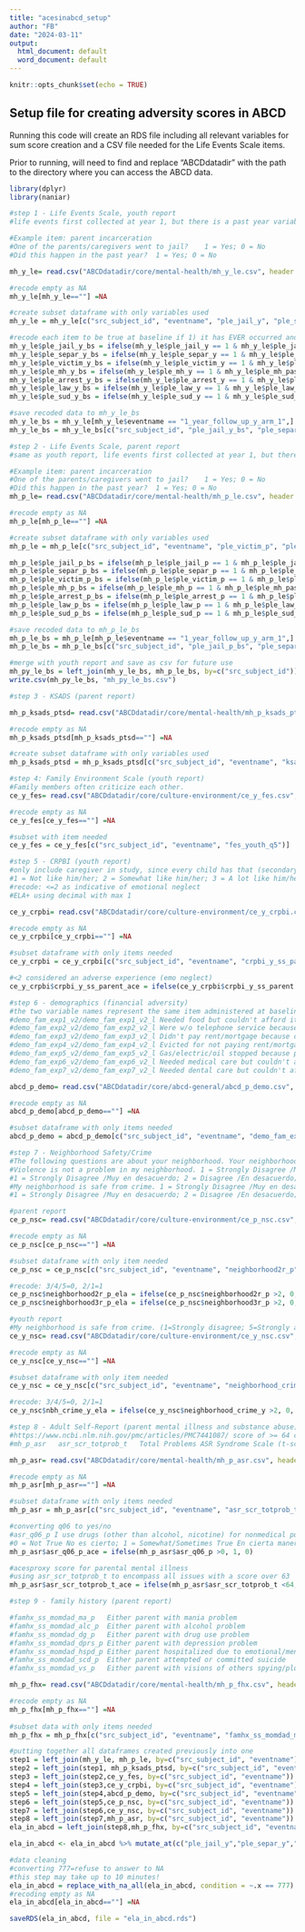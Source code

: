 ```yaml
---
title: "acesinabcd_setup"
author: "FB"
date: "2024-03-11"
output:
  html_document: default
  word_document: default
---
```


```r
knitr::opts_chunk$set(echo = TRUE)
```

## Setup file for creating adversity scores in ABCD

Running this code will create an RDS file including all relevant variables for sum score creation and a CSV file needed for the Life Events Scale items.

Prior to running, will need to find and replace "ABCDdatadir" with the path to the directory where you can access the ABCD data.

```r
library(dplyr)
library(naniar)
```

```r
#step 1 - Life Events Scale, youth report
#life events first collected at year 1, but there is a past year variable, so to include data for baseline, baseline variables are created for any "yes" that did NOT occur in the last year

#Example item: parent incarceration
#One of the parents/caregivers went to jail?	1 = Yes; 0 = No
#Did this happen in the past year?	1 = Yes; 0 = No

mh_y_le= read.csv("ABCDdatadir/core/mental-health/mh_y_le.csv", header = TRUE, stringsAsFactors = FALSE)

#recode empty as NA
mh_y_le[mh_y_le==""] =NA

#create subset dataframe with only variables used
mh_y_le = mh_y_le[c("src_subject_id", "eventname", "ple_jail_y", "ple_separ_y", "ple_victim_y", "ple_mh_y", "ple_arrest_y", "ple_law_y", "ple_sud_y", "ple_jail_past_yr_y", "ple_separ_past_yr_y", "ple_victim_past_yr_y", "ple_mh_past_yr_y", "ple_arrest_past_yr_y", "ple_law_past_yr_y", "ple_sud_past_yr_y", "ple_deported_y", "ple_deported_past_yr_y", "ple_foster_care_y", "ple_foster_care_past_yr_y")]

#recode each item to be true at baseline if 1) it has EVER occurred and 2) it did NOT occur in past year
mh_y_le$ple_jail_y_bs = ifelse(mh_y_le$ple_jail_y == 1 & mh_y_le$ple_jail_past_yr_y == 0, 1, 0)
mh_y_le$ple_separ_y_bs = ifelse(mh_y_le$ple_separ_y == 1 & mh_y_le$ple_separ_past_yr_y == 0, 1, 0)
mh_y_le$ple_victim_y_bs = ifelse(mh_y_le$ple_victim_y == 1 & mh_y_le$ple_victim_past_yr_y == 0, 1, 0)
mh_y_le$ple_mh_y_bs = ifelse(mh_y_le$ple_mh_y == 1 & mh_y_le$ple_mh_past_yr_y == 0, 1, 0)
mh_y_le$ple_arrest_y_bs = ifelse(mh_y_le$ple_arrest_y == 1 & mh_y_le$ple_arrest_past_yr_y == 0, 1, 0)
mh_y_le$ple_law_y_bs = ifelse(mh_y_le$ple_law_y == 1 & mh_y_le$ple_law_past_yr_y == 0, 1, 0)
mh_y_le$ple_sud_y_bs = ifelse(mh_y_le$ple_sud_y == 1 & mh_y_le$ple_sud_past_yr_y == 0, 1, 0)

#save recoded data to mh_y_le_bs
mh_y_le_bs = mh_y_le[mh_y_le$eventname == "1_year_follow_up_y_arm_1",]
mh_y_le_bs = mh_y_le_bs[c("src_subject_id", "ple_jail_y_bs", "ple_separ_y_bs", "ple_victim_y_bs", "ple_mh_y_bs", "ple_arrest_y_bs", "ple_law_y_bs", "ple_sud_y_bs")]
```

```r
#step 2 - Life Events Scale, parent report
#same as youth report, life events first collected at year 1, but there is a past year variable, so to include data for baseline, baseline variables are created for any "yes" that did NOT occur in the last year

#Example item: parent incarceration
#One of the parents/caregivers went to jail?	1 = Yes; 0 = No
#Did this happen in the past year?	1 = Yes; 0 = No
mh_p_le= read.csv("ABCDdatadir/core/mental-health/mh_p_le.csv", header = TRUE, stringsAsFactors = FALSE)

#recode empty as NA
mh_p_le[mh_p_le==""] =NA

#create subset dataframe with only variables used
mh_p_le = mh_p_le[c("src_subject_id", "eventname", "ple_victim_p", "ple_mh_p", "ple_arrest_p", "ple_law_p", "ple_jail_p", "ple_sud_p", "ple_separ_p", "ple_jail_past_yr_p", "ple_separ_past_yr_p", "ple_victim_past_yr_p", "ple_mh_past_yr_p", "ple_arrest_past_yr_p", "ple_law_past_yr_p", "ple_sud_past_yr_p", "ple_deported_p", "ple_deported_past_yr_p", "ple_foster_care_p", "ple_foster_care_past_yr_p")]

mh_p_le$ple_jail_p_bs = ifelse(mh_p_le$ple_jail_p == 1 & mh_p_le$ple_jail_past_yr_p == 0, 1, 0)
mh_p_le$ple_separ_p_bs = ifelse(mh_p_le$ple_separ_p == 1 & mh_p_le$ple_separ_past_yr_p == 0, 1, 0)
mh_p_le$ple_victim_p_bs = ifelse(mh_p_le$ple_victim_p == 1 & mh_p_le$ple_victim_past_yr_p == 0, 1, 0)
mh_p_le$ple_mh_p_bs = ifelse(mh_p_le$ple_mh_p == 1 & mh_p_le$ple_mh_past_yr_p == 0, 1, 0)
mh_p_le$ple_arrest_p_bs = ifelse(mh_p_le$ple_arrest_p == 1 & mh_p_le$ple_arrest_past_yr_p == 0, 1, 0)
mh_p_le$ple_law_p_bs = ifelse(mh_p_le$ple_law_p == 1 & mh_p_le$ple_law_past_yr_p == 0, 1, 0)
mh_p_le$ple_sud_p_bs = ifelse(mh_p_le$ple_sud_p == 1 & mh_p_le$ple_sud_past_yr_p == 0, 1, 0)

#save recoded data to mh_p_le_bs
mh_p_le_bs = mh_p_le[mh_p_le$eventname == "1_year_follow_up_y_arm_1",]
mh_p_le_bs = mh_p_le_bs[c("src_subject_id", "ple_jail_p_bs", "ple_separ_p_bs", "ple_victim_p_bs", "ple_mh_p_bs", "ple_arrest_p_bs", "ple_law_p_bs", "ple_sud_p_bs")]

#merge with youth report and save as csv for future use
mh_py_le_bs = left_join(mh_y_le_bs, mh_p_le_bs, by=c("src_subject_id")) 
write.csv(mh_py_le_bs, "mh_py_le_bs.csv")
```

```r
#step 3 - KSADS (parent report)

mh_p_ksads_ptsd= read.csv("ABCDdatadir/core/mental-health/mh_p_ksads_ptsd.csv", header = TRUE, stringsAsFactors = FALSE)

#recode empty as NA
mh_p_ksads_ptsd[mh_p_ksads_ptsd==""] =NA

#create subset dataframe with only variables used
mh_p_ksads_ptsd = mh_p_ksads_ptsd[c("src_subject_id", "eventname", "ksads_ptsd_raw_761_p", "ksads_ptsd_raw_762_p", "ksads_ptsd_raw_763_p", "ksads_ptsd_raw_764_p", "ksads_ptsd_raw_765_p", "ksads_ptsd_raw_767_p", "ksads_ptsd_raw_768_p", "ksads_ptsd_raw_769_p", "ksads_ptsd_raw_766_p", "ksads_ptsd_raw_756_p", "ksads_ptsd_raw_757_p", "ksads_ptsd_raw_758_p", "ksads_ptsd_raw_759_p", "ksads_ptsd_raw_760_p")]

```

```r
#step 4: Family Environment Scale (youth report)
#Family members often criticize each other. 
ce_y_fes= read.csv("ABCDdatadir/core/culture-environment/ce_y_fes.csv", header = TRUE, stringsAsFactors = FALSE)

#recode empty as NA
ce_y_fes[ce_y_fes==""] =NA

#subset with item needed
ce_y_fes = ce_y_fes[c("src_subject_id", "eventname", "fes_youth_q5")]

```

```r
#step 5 - CRPBI (youth report)
#only include caregiver in study, since every child has that (secondary caregiver was optional)
#1 = Not like him/her; 2 = Somewhat like him/her; 3 = A lot like him/her
#recode: <=2 as indicative of emotional neglect
#ELA+ using decimal with max 1

ce_y_crpbi= read.csv("ABCDdatadir/core/culture-environment/ce_y_crpbi.csv", header = TRUE, stringsAsFactors = FALSE)

#recode empty as NA
ce_y_crpbi[ce_y_crpbi==""] =NA

#subset dataframe with only items needed
ce_y_crpbi = ce_y_crpbi[c("src_subject_id", "eventname", "crpbi_y_ss_parent")]

#<2 considered an adverse experience (emo neglect)
ce_y_crpbi$crpbi_y_ss_parent_ace = ifelse(ce_y_crpbi$crpbi_y_ss_parent <2, 1, 0)

```

```r
#step 6 - demographics (financial adversity)
#the two variable names represent the same item administered at baseline and subsequent time points
#demo_fam_exp1_v2/demo_fam_exp1_v2_l Needed food but couldn't afford it
#demo_fam_exp2_v2/demo_fam_exp2_v2_l Were w/o telephone service because couldn't afford it
#demo_fam_exp3_v2/demo_fam_exp3_v2_l Didn't pay rent/mortgage because couldn't afford it
#demo_fam_exp4_v2/demo_fam_exp4_v2_l Evicted for not paying rent/mortgage
#demo_fam_exp5_v2/demo_fam_exp5_v2_l Gas/electric/oil stopped because payments not made
#demo_fam_exp6_v2/demo_fam_exp6_v2_l Needed medical care but couldn't afford it
#demo_fam_exp7_v2/demo_fam_exp7_v2_l Needed dental care but couldn't afford it

abcd_p_demo= read.csv("ABCDdatadir/core/abcd-general/abcd_p_demo.csv", header = TRUE, stringsAsFactors = FALSE)

#recode empty as NA
abcd_p_demo[abcd_p_demo==""] =NA

#subset dataframe with only items needed
abcd_p_demo = abcd_p_demo[c("src_subject_id", "eventname", "demo_fam_exp1_v2", "demo_fam_exp2_v2", "demo_fam_exp3_v2", "demo_fam_exp4_v2", "demo_fam_exp5_v2", "demo_fam_exp6_v2", "demo_fam_exp7_v2", "demo_fam_exp1_v2_l", "demo_fam_exp2_v2_l", "demo_fam_exp3_v2_l", "demo_fam_exp4_v2_l", "demo_fam_exp5_v2_l", "demo_fam_exp6_v2_l", "demo_fam_exp7_v2_l", "demo_prnt_marital_v2", "demo_prnt_marital_v2_l")]

```

```r
#step 7 - Neighborhood Safety/Crime
#The following questions are about your neighborhood. Your neighborhood is the area within about a 20-minute walk (or about a mile) from your home. For each of the statements please indicate whether you strongly agree, agree, neither agree nor disagree, disagree, or strongly disagree	
#Violence is not a problem in my neighborhood. 1 = Strongly Disagree /Muy en desacuerdo; 2 = Disagree /En desacuerdo;
#1 = Strongly Disagree /Muy en desacuerdo; 2 = Disagree /En desacuerdo; 3 = Neutral (neither agree nor disagree)/ Neutral (ni de acuerdo ni en desacuerdo); 4 = Agree /De acuerdo; 5 = Strongly Agree/ Muy de acuerdo//
#My neighborhood is safe from crime. 1 = Strongly Disagree /Muy en desacuerdo; 2 = Disagree /En desacuerdo;
#1 = Strongly Disagree /Muy en desacuerdo; 2 = Disagree /En desacuerdo; 3 = Neutral (neither agree nor disagree)/ Neutral (ni de acuerdo ni en desacuerdo); 4 = Agree /De acuerdo; 5 = Strongly Agree/ Muy de acuerdo//

#parent report
ce_p_nsc= read.csv("ABCDdatadir/core/culture-environment/ce_p_nsc.csv", header = TRUE, stringsAsFactors = FALSE)

#recode empty as NA
ce_p_nsc[ce_p_nsc==""] =NA

#subset dataframe with only item needed
ce_p_nsc = ce_p_nsc[c("src_subject_id", "eventname", "neighborhood2r_p","neighborhood3r_p")]

#recode: 3/4/5=0, 2/1=1
ce_p_nsc$neighborhood2r_p_ela = ifelse(ce_p_nsc$neighborhood2r_p >2, 0, 1)
ce_p_nsc$neighborhood3r_p_ela = ifelse(ce_p_nsc$neighborhood3r_p >2, 0, 1)

#youth report
#My neighborhood is safe from crime. (1=Strongly disagree; 5=Strongly agree)
ce_y_nsc= read.csv("ABCDdatadir/core/culture-environment/ce_y_nsc.csv", header = TRUE, stringsAsFactors = FALSE)

#recode empty as NA
ce_y_nsc[ce_y_nsc==""] =NA

#subset dataframe with only item needed
ce_y_nsc = ce_y_nsc[c("src_subject_id", "eventname", "neighborhood_crime_y")]

#recode: 3/4/5=0, 2/1=1
ce_y_nsc$nbh_crime_y_ela = ifelse(ce_y_nsc$neighborhood_crime_y >2, 0, 1)

```

```r
#step 8 - Adult Self-Report (parent mental illness and substance abuse)
#https://www.ncbi.nlm.nih.gov/pmc/articles/PMC7441087/ score of >= 64 clinically elevated
#mh_p_asr	asr_scr_totprob_t	Total Problems ASR Syndrome Scale (t-score)	T-scores in relation to norms for each gender at ages 18-35 and 36-59, based on national probability samples.

mh_p_asr= read.csv("ABCDdatadir/core/mental-health/mh_p_asr.csv", header = TRUE, stringsAsFactors = FALSE)

#recode empty as NA
mh_p_asr[mh_p_asr==""] =NA

#subset dataframe with only items needed
mh_p_asr = mh_p_asr[c("src_subject_id", "eventname", "asr_scr_totprob_t", "asr_q06_p")]

#converting q06 to yes/no
#asr_q06_p I use drugs (other than alcohol, nicotine) for nonmedical purposes
#0 = Not True No es cierto; 1 = Somewhat/Sometimes True En cierta manera; 2 = Very True/Often True
mh_p_asr$asr_q06_p_ace = ifelse(mh_p_asr$asr_q06_p >0, 1, 0)

#acesproxy score for parental mental illness
#using asr_scr_totprob_t to encompass all issues with a score over 63
mh_p_asr$asr_scr_totprob_t_ace = ifelse(mh_p_asr$asr_scr_totprob_t <64, 0, 1)

```

```r
#step 9 - family history (parent report)

#famhx_ss_momdad_ma_p	Either parent with mania problem
#famhx_ss_momdad_alc_p	Either parent with alcohol problem
#famhx_ss_momdad_dg_p	Either parent with drug use problem
#famhx_ss_momdad_dprs_p	Either parent with depression problem
#famhx_ss_momdad_hspd_p	Either parent hospitalized due to emotional/mental problem
#famhx_ss_momdad_scd_p	Either parent attempted or committed suicide
#famhx_ss_momdad_vs_p	Either parent with visions of others spying/plotting problem

mh_p_fhx= read.csv("ABCDdatadir/core/mental-health/mh_p_fhx.csv", header = TRUE, stringsAsFactors = FALSE)

#recode empty as NA
mh_p_fhx[mh_p_fhx==""] =NA
 
#subset data with only items needed
mh_p_fhx = mh_p_fhx[c("src_subject_id", "eventname", "famhx_ss_momdad_ma_p", "famhx_ss_momdad_alc_p", "famhx_ss_momdad_dg_p", "famhx_ss_momdad_dprs_p", "famhx_ss_momdad_hspd_p", "famhx_ss_momdad_scd_p", "famhx_ss_momdad_vs_p")]
```

```r
#putting together all dataframes created previously into one
step1 = left_join(mh_y_le, mh_p_le, by=c("src_subject_id", "eventname")) 
step2 = left_join(step1, mh_p_ksads_ptsd, by=c("src_subject_id", "eventname")) 
step3 = left_join(step2,ce_y_fes, by=c("src_subject_id", "eventname")) 
step4 = left_join(step3,ce_y_crpbi, by=c("src_subject_id", "eventname")) 
step5 = left_join(step4,abcd_p_demo, by=c("src_subject_id", "eventname")) 
step6 = left_join(step5,ce_p_nsc, by=c("src_subject_id", "eventname"))
step7 = left_join(step6,ce_y_nsc, by=c("src_subject_id", "eventname"))
step8 = left_join(step7,mh_p_asr, by=c("src_subject_id", "eventname")) 
ela_in_abcd = left_join(step8,mh_p_fhx, by=c("src_subject_id", "eventname")) 

ela_in_abcd <- ela_in_abcd %>% mutate_at(c("ple_jail_y","ple_separ_y","ple_victim_y","ple_mh_y","ple_arrest_y","ple_law_y","ple_sud_y","ple_foster_care_y","ple_victim_p","ple_mh_p","ple_arrest_p","ple_law_p","ple_jail_p","ple_sud_p","ple_separ_p","ple_foster_care_p","ple_jail_y_bs","ple_separ_y_bs","ple_victim_y_bs","ple_mh_y_bs","ple_arrest_y_bs","ple_law_y_bs","ple_sud_y_bs","ple_victim_p_bs","ple_mh_p_bs","ple_arrest_p_bs","ple_law_p_bs","ple_jail_p_bs","ple_sud_p_bs","ple_separ_p_bs","ksads_ptsd_raw_761_p","ksads_ptsd_raw_762_p","ksads_ptsd_raw_763_p","ksads_ptsd_raw_764_p","ksads_ptsd_raw_765_p","ksads_ptsd_raw_767_p","ksads_ptsd_raw_768_p","ksads_ptsd_raw_769_p","ksads_ptsd_raw_766_p","ksads_ptsd_raw_756_p","ksads_ptsd_raw_757_p","ksads_ptsd_raw_758_p","ksads_ptsd_raw_759_p","ksads_ptsd_raw_760_p","fes_youth_q5","crpbi_y_ss_parent_ace","demo_fam_exp1_v2","demo_fam_exp2_v2","demo_fam_exp3_v2","demo_fam_exp4_v2","demo_fam_exp5_v2","demo_fam_exp6_v2","demo_fam_exp7_v2","demo_fam_exp1_v2_l","demo_fam_exp2_v2_l","demo_fam_exp3_v2_l","demo_fam_exp4_v2_l","demo_fam_exp5_v2_l","demo_fam_exp6_v2_l","demo_fam_exp7_v2_l","neighborhood2r_p","neighborhood2r_p_ela","neighborhood3r_p","neighborhood3r_p_ela","neighborhood_crime_y","nbh_crime_y_ela","asr_scr_totprob_t","asr_q06_p_ace","asr_scr_totprob_t_ace","famhx_ss_momdad_ma_p","famhx_ss_momdad_alc_p","famhx_ss_momdad_dg_p","famhx_ss_momdad_dprs_p","famhx_ss_momdad_hspd_p","famhx_ss_momdad_scd_p","famhx_ss_momdad_vs_p"), as.numeric)

#data cleaning
#converting 777=refuse to answer to NA
#this step may take up to 10 minutes!
ela_in_abcd = replace_with_na_all(ela_in_abcd, condition = ~.x == 777)
#recoding empty as NA
ela_in_abcd[ela_in_abcd==""] =NA

saveRDS(ela_in_abcd, file = "ela_in_abcd.rds")
```